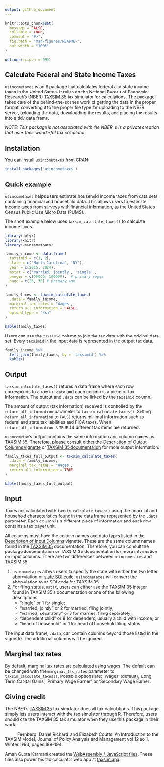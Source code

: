 ```yaml
---
output: github_document
---
```


<!-- README.md is generated from README.Rmd. Please edit that file -->

```r
knitr::opts_chunk$set(
  message = FALSE,
  collapse = TRUE,
  comment = "#>",
  fig.path = "man/figures/README-",
  out.width = "100%"
)

options(scipen = 999)
```

<!-- badges: start -->
<!-- badges: end -->

## Calculate Federal and State Income Taxes

`usincometaxes` is an R package that calculates federal and state income taxes in the United States.
It relies on the National Bureau of Economic Research's (NBER) [TAXSIM 35](http://taxsim.nber.org/taxsim35/) 
tax simulator for calculations. The package takes care of the behind-the-scenes work of getting the 
data in the proper format, converting it to the proper file type for uploading to the NBER server, 
uploading the data, downloading the results, and placing the results into a tidy data frame.

*NOTE: This package is not associated with the NBER. It is a private creation that uses their wonderful tax calculator.*

## Installation

You can install `usincometaxes` from CRAN:

```r
install.packages('usincometaxes')
```

## Quick example

`usincometaxes` helps users estimate household income taxes from data sets containing financial and household data. This allows users to estimate income taxes from surveys with financial information, as the United States Census Public Use Micro Data (PUMS).

The short example below uses `taxsim_calculate_taxes()` to calculate income taxes.

```r
library(dplyr)
library(knitr)
library(usincometaxes)

family_income <- data.frame(
  taxsimid = c(1, 2),
  state = c('North Carolina', 'NY'),
  year = c(2015, 2024),
  mstat = c('married, jointly', 'single'),
  pwages = c(50000, 100000),  # primary wages
  page = c(26, 36) # primary age
)

family_taxes <- taxsim_calculate_taxes(
  .data = family_income,
  marginal_tax_rates = 'Wages',
  return_all_information = FALSE,
  upload_type = "ssh"
)
```

```r
kable(family_taxes)
```

Users can use the `taxsimid` column to join the tax data with the original data set. Every `taxsimid` in
the input data is represented in the output tax data.

```r
family_income %>%
  left_join(family_taxes, by = 'taxsimid') %>%
  kable()
```

## Output

`taxsim_calculate_taxes()` returns a data frame where each row corresponds to a row in `.data` and
each column is a piece of tax information. The output and `.data` can be linked by the `taxsimid` column.

The amount of output (tax information) received is controlled by the `return_all_information` parameter 
to `taxsim_calculate_taxes()`. Setting `return_all_information` to `FALSE` returns minimal information such as 
federal and state tax liabilities and FICA taxes. When `return_all_information` is `TRUE` 44 different tax 
items are returned.

`usoncometax`'s output contains the same information and column names as [TAXSIM 35](http://taxsim.nber.org/taxsim35/).
Therefore, please consult either the [Description of Output Columns vignette](https://www.shaneorr.io/r/usincometaxes/articles/taxsim-output.html) or [TAXSIM 35 documentation](http://taxsim.nber.org/taxsim35/) for more output information.

```r
family_taxes_full_output <- taxsim_calculate_taxes(
  .data = family_income,
  marginal_tax_rates = 'Wages',
  return_all_information = TRUE
)

kable(family_taxes_full_output)
```

## Input

Taxes are calculated with `taxsim_calculate_taxes()` using the financial and household characteristics 
found in the data frame represented by the `.data` parameter. Each column is a different piece of information
and each row contains a tax payer unit.

All columns must have the column names and data types listed in the 
[Description of Input Columns](https://www.shaneorr.io/r/usincometaxes/articles/taxsim-input.html) vignette. 
These are the same column names found in the [TAXSIM 35](http://taxsim.nber.org/taxsim35/) documentation.
Therefore, you can consult the package documentation or TAXSIM 35 documentation for more information on input columns.
There are two differences between `usincometaxes` and TAXSIM 35:

1.  `usincometaxes` allows users to specify the state with either the two letter abbreviation or [state SOI code](https://taxsim.nber.org/statesoi.html). 
`usincometaxes` will convert the abbreviation to an SOI code for TAXSIM 35.
2.  For filing status, `mstat`, users can either use the TAXSIM 35 integer found in TAXSIM 35's documentation or 
one of the following descriptions:
    * "single" or 1 for single;
    * "married, jointly" or 2 for married, filing jointly; 
    * "married, separately" or 6 for married, filing separately;
    * "dependent child" or 8 for dependent, usually a child with income; or
    * "head of household" or 1 for head of household filing status.

The input data frame, `.data`, can contain columns beyond those listed in the vignette. The additional columns will be ignored.

## Marginal tax rates

By default, marginal tax rates are calculated using wages. The default can be changed with the `marginal_tax_rates` parameter to `taxsim_calculate_taxes()`. Possible options are: 'Wages' (default), 'Long Term Capital Gains', 'Primary Wage Earner', or 'Secondary Wage Earner'.

## Giving credit

The NBER's [TAXSIM 35](http://taxsim.nber.org/taxsim35/) tax simulator does all tax calculations. 
This package simply lets users interact with the tax simulator through R. Therefore, users should 
cite the TAXSIM 35 tax simulator when they use this package in their work:

|           Feenberg, Daniel Richard, and Elizabeth Coutts, An Introduction to the TAXSIM Model, Journal of Policy Analysis and Management vol 12 no 1, Winter 1993, pages 189-194.

Aman Gupta Karmani created the [WebAssembly / JavaScript files](https://github.com/tmm1/taxsim.js). These files also power his tax calculator web app at [taxsim.app](https://taxsim.app).
